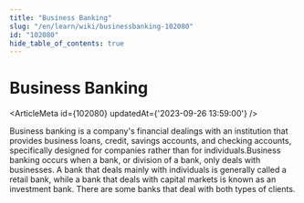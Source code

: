 ```yaml
---
title: "Business Banking"
slug: "/en/learn/wiki/businessbanking-102080"
id: "102080"
hide_table_of_contents: true
---
```



# Business Banking

<ArticleMeta id={102080} updatedAt={'2023-09-26 13:59:00'} />
<div className='border-solid border-b border-t-0 my-4 border-[var(--ifm-color-gray-300)]' />

Business banking is a company's financial dealings with an institution that provides business loans, credit, savings accounts, and checking accounts, specifically designed for companies rather than for individuals.Business banking occurs when a bank, or division of a bank, only deals with businesses. A bank that deals mainly with individuals is generally called a retail bank, while a bank that deals with capital markets is known as an investment bank. There are some banks that deal with both types of clients.
